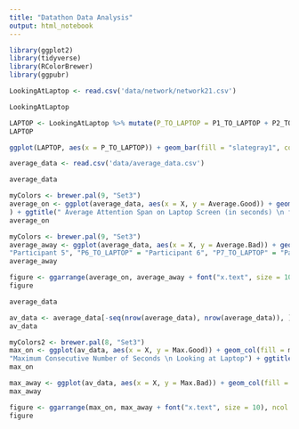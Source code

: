 ```yaml
---
title: "Datathon Data Analysis"
output: html_notebook
---
```


```r
library(ggplot2)
library(tidyverse)
library(RColorBrewer)
library(ggpubr)
```


```r
LookingAtLaptop <- read.csv('data/network/network21.csv')
```

```r
LookingAtLaptop
```

```r
LAPTOP <- LookingAtLaptop %>% mutate(P_TO_LAPTOP = P1_TO_LAPTOP + P2_TO_LAPTOP + P3_TO_LAPTOP + P4_TO_LAPTOP + P5_TO_LAPTOP + P6_TO_LAPTOP + P7_TO_LAPTOP + P8_TO_LAPTOP) %>% select(-(P1_TO_LAPTOP: P8_TO_P8)) %>% mutate(TIME_SECONDS = TIME / 3)
LAPTOP
```

```r
ggplot(LAPTOP, aes(x = P_TO_LAPTOP)) + geom_bar(fill = "slategray1", color = "magenta") + xlab("Number of People Looking at Laptop") + scale_x_continuous(breaks = 0:5, labels = c("0", "1", "2", "3", "4", "5")) + ggtitle("Count of People (Out of 8 Participants)\n Looking at Their Laptop") + geom_text(aes(label = ..count..), stat = "count", vjust = -0.2, color = "black")
```

```r
average_data <- read.csv('data/average_data.csv')
```

```r
average_data
```

```r
myColors <- brewer.pal(9, "Set3")
average_on <- ggplot(average_data, aes(x = X, y = Average.Good)) + geom_col(fill = myColors, color = "black") + theme(axis.text.x = element_text(angle = 60, hjust = 1)) + xlab("Each Participant") + scale_x_discrete(labels = c("P1_TO_LAPTOP" = "Participant 1", "P2_TO_LAPTOP" = "Participant 2", "P3_TO_LAPTOP" = "Participant 3", "P4_TO_LAPTOP" = "Participant 4", "P5_TO_LAPTOP" = "Participant 5", "P6_TO_LAPTOP" = "Participant 6", "P7_TO_LAPTOP" = "Participant 7","P8_TO_LAPTOP" = "Participant 8")) + ylab("Average Attention on Laptop Screen\n (in seconds)"
) + ggtitle(" Average Attention Span on Laptop Screen (in seconds) \n for Each of the Eight Participants") + ylim(0, 40) + geom_text(aes(label = round(Average.Good, 4)), vjust = -0.2, color = "black")
average_on
```

```r
myColors <- brewer.pal(9, "Set3")
average_away <- ggplot(average_data, aes(x = X, y = Average.Bad)) + geom_col(fill = myColors, color = "black") + theme(axis.text.x = element_text(angle = 60, hjust = 1)) + xlab("Each Participant") + scale_x_discrete(labels = c("Overall" = "Overall", "P1_TO_LAPTOP" = "Participant 1", "P2_TO_LAPTOP" = "Participant 2", "P3_TO_LAPTOP" = "Participant 3", "P4_TO_LAPTOP" = "Participant 4", "P5_TO_LAPTOP" =
"Participant 5", "P6_TO_LAPTOP" = "Participant 6", "P7_TO_LAPTOP" = "Participant 7", "P8_TO_LAPTOP" = "Participant 8")) + ylab("Average Attention Away from Laptop Screen\n (in seconds)") + ggtitle(" Average Attention Span Away from Laptop Screen \n (in seconds) for Each of the Eight Participants") + geom_text(aes(label = round(Average.Bad, 4)), vjust = -0.2, color = "black")
average_away
```

```r
figure <- ggarrange(average_on, average_away + font("x.text", size = 10), ncol = 1, nrow = 2, common.legend = TRUE)
figure
```

```r
average_data
```

```r
av_data <- average_data[-seq(nrow(average_data), nrow(average_data)), ]
av_data
```

```r
myColors2 <- brewer.pal(8, "Set3")
max_on <- ggplot(av_data, aes(x = X, y = Max.Good)) + geom_col(fill = myColors2, color = "black") + theme(axis.text.x = element_text(angle = 60, hjust = 1)) + xlab("Each Participant") + scale_x_discrete(labels = c("P1_TO_LAPTOP" = "Participant 1", "P2_TO_LAPTOP" = "Participant 2", "P3_TO_LAPTOP" = "Participant 3", "P4_TO_LAPTOP" = "Participant 4", "P5_TO_LAPTOP" = "Participant 5", "P6_TO_LAPTOP" = "Participant 6", "P7_TO_LAPTOP" = "Participant 7", "P8_TO_LAPTOP" = "Participant 8")) + ylab(
"Maximum Consecutive Number of Seconds \n Looking at Laptop") + ggtitle("Maximum Consecutive Amount of Time Each Participant \n Looks at the Laptop Screen") + ylim(0, 475) + geom_text(aes(label = round(Max.Good, 4)), vjust = -0.2, color = "black")
max_on
```

```r
max_away <- ggplot(av_data, aes(x = X, y = Max.Bad)) + geom_col(fill = myColors2, color = "black") + theme(axis.text.x = element_text(angle = 60, hjust = 1)) + xlab("Each Participant") + scale_x_discrete(labels = c("P1_TO_LAPTOP" = "Participant 1", "P2_TO_LAPTOP" = "Participant 2", "P3_TO_LAPTOP" = "Participant 3", "P4_TO_LAPTOP" = "Participant 4", "P5_TO_LAPTOP" = "Participant 5", "P6_TO_LAPTOP" = "Participant 6", "P7_TO_LAPTOP" = "Participant 7", "P8_TO_LAPTOP" = "Participant 8")) + theme(axis.text.x = element_text(angle = 60, hjust = 1)) + xlab("Each Participant") + ylab("Maximum Consecutive Number of Seconds \n Looking Away from Laptop") + ggtitle("Maximum Consecutive Amount of Time Each Participant \n Looks Away from the Laptop Screen") + geom_text(aes(label = round(Max.Bad, 4)), vjust = -0.2, color = "black")
max_away
```

```r
figure <- ggarrange(max_on, max_away + font("x.text", size = 10), ncol = 1, nrow = 2)
figure
```

